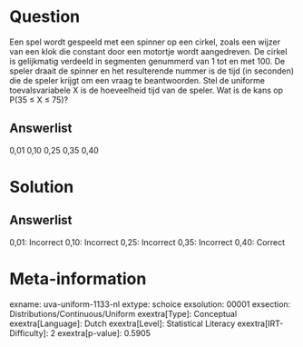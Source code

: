 Question
========

Een spel wordt gespeeld met een spinner op een cirkel, zoals een wijzer
van een klok die constant door een motortje wordt aangedreven. De cirkel
is gelijkmatig verdeeld in segmenten genummerd van 1 tot en met 100. De
speler draait de spinner en het resulterende nummer is de tijd (in
seconden) die de speler krijgt om een vraag te beantwoorden. Stel de
uniforme toevalsvariabele X is de hoeveelheid tijd van de speler. Wat is
de kans op P(35 ≤ X ≤ 75)?

Answerlist
----------

0,01
0,10
0,25
0,35
0,40

Solution
========

Answerlist
----------

0,01: Incorrect
0,10: Incorrect
0,25: Incorrect
0,35: Incorrect
0,40: Correct

Meta-information
================
exname: uva-uniform-1133-nl
extype: schoice
exsolution: 00001
exsection: Distributions/Continuous/Uniform
exextra[Type]: Conceptual
exextra[Language]: Dutch
exextra[Level]: Statistical Literacy
exextra[IRT-Difficulty]: 2
exextra[p-value]: 0.5905
